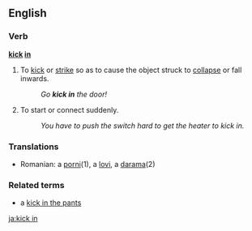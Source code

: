 ==English==

===Verb===
'''[[kick]] [[in]]'''

# To [[kick]] or [[strike]] so as to cause the object struck to [[collapse]] or fall inwards.
#: ''Go '''kick in''' the door!''
# {{idiom}} To start or connect suddenly.
#: ''You have to push the switch hard to get the heater to kick in.''

===Translations===
{{rfc-level|Translations at L3+ (AutoFormat would have corrected level of Translations)}}
{{top}}
{{mid}}
*Romanian: a [[porni]](1), a [[lovi]], a [[darama]](2)
{{bottom}}

===Related terms===
*a [[kick in the pants]]

[[ja:kick in]]